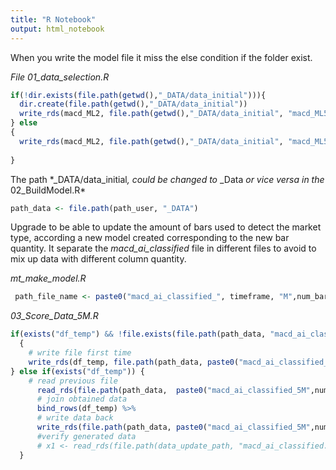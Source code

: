 ```yaml
---
title: "R Notebook"
output: html_notebook
---
```


When you write the model file it miss the else condition if the folder exist.

*File 01_data_selection.R*
```r


if(!dir.exists(file.path(getwd(),"_DATA/data_initial"))){
  dir.create(file.path(getwd(),"_DATA/data_initial"))
  write_rds(macd_ML2, file.path(getwd(),"_DATA/data_initial", "macd_ML5M.rds"))
} else
{
  write_rds(macd_ML2, file.path(getwd(),"_DATA/data_initial", "macd_ML5M.rds"))
  
}
```


The path *_DATA/data_initial*, could be changed to *_Data*
or vice versa in the *02_BuildModel.R*
```R

path_data <- file.path(path_user, "_DATA")

```


Upgrade to be able to update the amount of bars used to detect the market type, according a new model created corresponding to the new bar quantity.
It separate the *macd_ai_classified* file in different files to avoid to mix up data with different column quantity.

*mt_make_model.R*
```R
 path_file_name <- paste0("macd_ai_classified_", timeframe, "M",num_bars,".rds")

```

*03_Score_Data_5M.R*
```R
if(exists("df_temp") && !file.exists(file.path(path_data, "macd_ai_classified_5M",num_cols,".rds")))
  {
    # write file first time
    write_rds(df_temp, file.path(path_data, paste0("macd_ai_classified_5M",num_cols,".rds")))
} else if(exists("df_temp")) {
    # read previous file
      read_rds(file.path(path_data,  paste0("macd_ai_classified_5M",num_cols,".rds"))) %>% 
      # join obtained data
      bind_rows(df_temp) %>% 
      # write data back
      write_rds(file.path(path_data, paste0("macd_ai_classified_5M",num_cols,".rds")))
      #verify generated data
      # x1 <- read_rds(file.path(data_update_path, "macd_ai_classified.rds"))
  }

```





